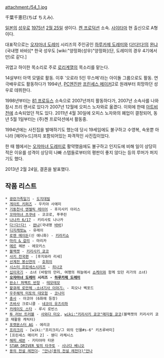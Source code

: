 attachment:/54_1.jpg

千葉千恵巳(ちば ちえみ).

[[일본]]의 [[성우]]로 [[1975년]] [[2월 25일]] 생이다. [[켄 프로덕션]] 소속. [[사이타마]] 현 출신으로 A형이다.

대표작으로는 [[오쟈마녀 도레미]] 시리즈의 주인공인 [[하루카제 도레미]]와 [[다!다!다!]]의 [[완냐]](국내명 바바)[* 한국 성우도 [wiki:"양정화(성우)"양정화](단, 도레미의 경우 4기에서만)로 같다.]

귀엽고 하이한 목소리로 주로 [[로리]]계열의 목소리를 맡는다.

14살부터 아역 모델로 활동. 이후 '오로라 5인 무스메'라는 아이돌 그룹으로도 활동. 연극배우로도 활동하다가 1994년, [[PC엔진]]판 [[프린세스 메이커]]2로 원래부터 희망하던 성우로 데뷔한다.

1998년부터는 [[81 프로듀스]] 소속으로 2007년까지 활동하다가, 2007년 소속사를 나와 잠시 프리 랜서로 있다가 2007년 12월에 오피스 노자와로 옮겼다. 이외에 한때 [[아트비전]]에 소속되었던 적도 있다. 2011년 4월 30일에 오피스 노자와의 폐업이 결정되어, 동년 5월 1일부터는 (주)켄 프로덕션에서 활동중.

1994년에는 사진집을 발매하기도 했는데 당시 19세임에도 불구하고 수영복, 속옷뿐 아니라 [헤어누드]까지 포함되어있는 파격적인 사진집이었다.

한 때 웹에서는 [[오쟈마녀 도레미]]로 활약했음에도 불구하고 인지도에 비해 일이 상당히 적은 이유를 성격이 상당히 나빠 스탭들로부터의 평판이 좋지 않다는 등의 루머가 퍼지기도 했다.

2013년 2월 24일, 결혼을 발표했다.

== 작품 리스트 ==
 * [[광란가족일기]] - [[도지데빌]]
 * [[게이트 키퍼즈]] - 우키야 사에미
 * [[기동천사 엔젤릭 레이어]] - 후지사키 아리스
 * [[꼬마마녀 츠쿠네]] - 코코로, 푸푸린
 * [[나나카 6/17]] - 키리사토 나나카
 * [[다!다!다!]] - [[완냐]](국내명 [[바바]])
 * [[디지캐럿]]뇨 - 유레이
 * [[로젠 메이든]](신 애니화) - [[키라키쇼]]
 * [[마리 & 갈리]] - 마리카
 * [[메르]] 헤븐 - 에모키스
 * [[블랙캣]] - [[키리사키 쿄코]]
 * [[사키|사키 전국편]] - [후지와라 리세]
 * [[선계전 봉신연의]] - [[호희미]]
 * [[시스터 프린세스]]시리즈 - [[히나코]]
 * [[십이국기]] - 소녀 (바람의 만리, 여명의 하늘에서 [[쇼케이]]와 함께 있던 리가의 소녀)
 * '''[[오쟈마녀 도레미]] 시리즈 - [[하루카제 도레미]]'''
 * [[완소! 퍼펙트 반장]] - [[테모테모]]
 * [[왈큐레 로만체 -소녀기사 이야기-]] - 피오나 벡포드
 * [[우주해적 미토의 대모험]] - [[코나미]]
 * [[충사]] - 아코야 (6화에 등장)
 * [[츠바사]] 크로니클 - [[네코이 유즈리하]]
 * [[카레이도 스타]] - 루시 로빈스
 * [[투 러브 트러블]] - [[사와다 미오]], [[wiki:"키리사키 쿄코"매지컬 쿄코]](블랙캣의 키리사키 쿄코 재활용 캐릭터)
 * [[포켓몬스터 AG]] - 에리코
 * [[프리크리]] - [wiki:"프리크리/그 외의 인물#s-6" 키츠루바미]
 * [프린세스 메이커 2] - 웬디 라체시스
 * [[해피 세븐]] - 키타야마 타몬
 * [[STAR DRIVER 빛의 타쿠토]] - [[시나다 베니오]]
 * [[용의 전설 레전더]]- [["안나(용의 전설 레전더)"안나]]
